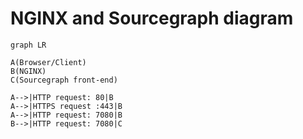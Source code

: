 # NGINX and Sourcegraph diagram

```mermaid
graph LR

A(Browser/Client)
B(NGINX)
C(Sourcegraph front-end)

A-->|HTTP request: 80|B
A-->|HTTPS request :443|B
A-->|HTTP request: 7080|B
B-->|HTTP request: 7080|C
```
